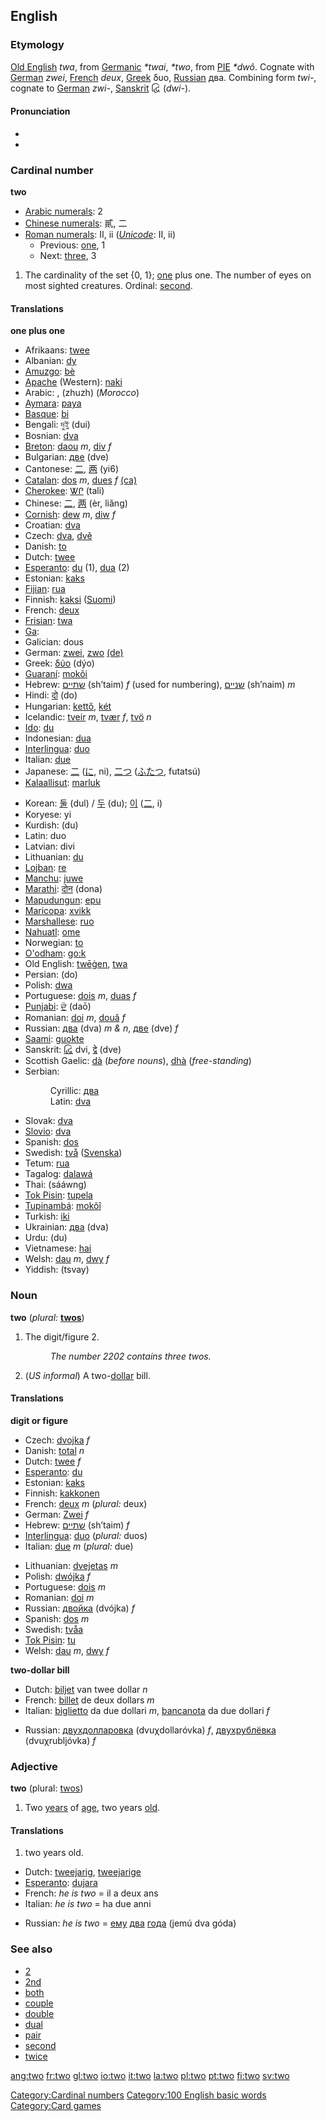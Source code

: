 ==English==

===Etymology===
[[Old English]] ''twa'', from [[Germanic]] ''*twai'', ''*two'', from [[w:Proto-Indo-European|PIE]] ''*dwô''. Cognate with [[German]] ''zwei'', [[French]] ''deux'', [[Greek]] δυο, [[Russian]] два. Combining form ''twi-'', cognate to [[German]] ''zwi-'', [[Sanskrit]] દ્વિ (''dwi-'').

====Pronunciation====
*{{AHD|to͞o}}
*{{IPA|/tuː/}}

===Cardinal number===
'''two'''
[[Category:Cardinal numbers]]
*[[w:Arabic numerals|Arabic numerals]]: 2
*[[w:Chinese numerals|Chinese numerals]]: 貳, 二
*[[w:Roman numerals|Roman numerals]]: II, ii (''[[Unicode]]'': Ⅱ, ⅱ)
**Previous: [[one]], 1
**Next: [[three]], 3

#The cardinality of the set {0, 1}; [[one]] plus one. The number of eyes on most sighted creatures. Ordinal: [[second]].

====Translations====
'''one plus one'''
{{top}}
*Afrikaans: [[twee]]
*Albanian: [[dy]]
*[[Amuzgo]]: [[bè]]
*[[Apache]] (Western): [[naki]]
*Arabic: {{ARchar|[[اثنان]]}} {{IPAchar|(iθnaːn)}}, {{ARchar|[[جوج|جُوج]]}} (zhuzh) (''Morocco'')
*[[Aymara]]: [[paya]]
*[[Basque]]: [[bi]]
*Bengali: [[দুই]] (dui)
*Bosnian: [[dva#Bosnian|dva]]
*[[Breton]]: [[daou]] ''m'', [[div]] ''f''
*Bulgarian: [[две]] (dve)
*Cantonese: [[二]], [[两]] (yi6)
*[[Catalan]]: [[dos]] ''m'', [[dues]] ''f'' [[:ca:dos|(ca)]]
*[[Cherokee]]: [[ᏔᎵ]] (tali)
*Chinese: [[二]], [[两]] (èr, liǎng)
*[[Cornish]]: [[dew]] ''m'', [[diw]] ''f''
*Croatian: [[dva#Croatian|dva]]
*Czech: [[dva]], [[dvě]]
*Danish: [[to]]
*Dutch: [[twee]]
*[[Esperanto]]: [[du]] (1), [[dua]] (2)
*Estonian: [[kaks]]
*[[Fijian]]: [[rua]]
*Finnish: [[kaksi]] ([[:fi:kaksi|Suomi]])
*French: [[deux]]
*[[Frisian]]: [[twa]]
*[[Ga]]: {{IPAchar|[[enyɔ̃]], [[enyɔ]]}}
*Galician: dous
*German: [[zwei]], [[zwo]] [[:de:zwei|(de)]]
*Greek: [[δύο]] (dýo)
*[[Guaraní]]: [[mokõi]]
*Hebrew: [[שתיים]] (sh’taim) ''f'' (used for numbering), [[שניים]] (sh’naim) ''m''
*Hindi: [[दो]] (do)
*Hungarian: [[kettő]], [[két]]
*Icelandic: [[tveir]] ''m'', [[tvær]] ''f'', [[tvö]] ''n''
*[[Ido]]: [[du]]
*Indonesian: [[dua]]
*[[Interlingua]]: [[duo#Interlingua|duo]]
*Italian: [[due#Italian|due]]
*Japanese: [[二]] ([[に]], ni), [[二つ]] ([[ふたつ]], futatsú)
*[[Kalaallisut]]: [[marluk]]
{{mid}}
*Korean: [[둘]] (dul) / [[두]] (du); [[이]] ([[二]], i)
*Koryese: yi
*Kurdish: {{FAchar|[[دو]]}} (du)
*Latin: duo
*Latvian: divi
*Lithuanian: [[du#Lithuanian|du]]
*[[Lojban]]: [[re#Lojban|re]]
*[[Manchu]]: [[juwe]]
*[[Marathi]]: [[दोन]] (dona)
*[[Mapudungun]]: [[epu]]
*[[Maricopa]]: [[xvikk]]
*[[Marshallese]]: [[ruo]]
*[[Nahuatl]]: [[ome]]
*Norwegian: [[to]]
*[[O'odham]]: [[go:k]]
*Old English: [[twēġen]], [[twa]]
*Persian: {{FAchar|[[دو]]}} (do)
*Polish: [[dwa]]
*Portuguese: [[dois]] ''m'', [[duas]] ''f''
*[[Punjabi]]: [[ਦੋ]] (daō)
*Romanian: [[doi]] ''m'', [[două]] ''f''
*Russian: [[два]] (dva) ''m & n'', [[две]] (dve) ''f''
*[[Saami]]: [[guokte]]
*Sanskrit: [[દ્વિ]] dvi, [[द्वे]] (dve)
*Scottish Gaelic: [[dà]] (''before nouns''), [[dhà]] (''free-standing'')
*Serbian:
*:Cyrillic: [[два#Serbian|два]]
*:Latin: [[dva#Serbian|dva]]
*Slovak: [[dva]]
*[[Slovio]]: [[dva]]
*Spanish: [[dos]]
*Swedish: [[två]] ([[:sv:två|Svenska]])
*Tetum: [[rua#Tetum|rua]]
*Tagalog: [[dalawá]]
*Thai: {{THchar|[[สอง]]}} (sááwng)
*[[Tok Pisin]]: [[tupela]]
*[[Tupinambá]]: [[mokõî]]
*Turkish: [[iki]]
*Ukrainian: [[два]] (dva)
*Urdu: {{FAchar|[[دو]]}} (du)
*Vietnamese: [[hai]]
*Welsh: [[dau]] ''m'', [[dwy]] ''f''
*Yiddish: (tsvay)
{{bottom}}

===Noun===
'''two''' (''plural:'' '''[[twos]]''')

#<!--DefN2-->The digit/figure 2.
#:''The number 2202 contains three twos.''
#<!--DefNBill-->(''US informal'') A two-[[dollar]] bill.

====Translations====
<!--DefN2-->'''digit or figure'''
{{top}}
<!--Put translations for languages from A to I here-->
*Czech: [[dvojka]] ''f''
*Danish: [[total]] ''n''
*Dutch: [[twee]] ''f''
*[[Esperanto]]: [[du]]
*Estonian: [[kaks]]
*Finnish: [[kakkonen]]
*French: [[deux]] ''m'' (''plural:'' deux)
*German: [[Zwei]] ''f''
*Hebrew: [[שתיים]] (sh’taim) ''f''
*[[Interlingua]]: [[duo]] (''plural:'' duos)
*Italian: [[due]] ''m'' (''plural:'' due)
{{mid}}
<!--Put translations for languages from J to Z here-->
*Lithuanian: [[dvejetas]] ''m''
*Polish: [[dwójka]] ''f''
*Portuguese: [[dois]] ''m''
*Romanian: [[doi]] ''m''
*Russian: [[двойка]] (dvójka) ''f''
*Spanish: [[dos]] ''m''
*Swedish: [[tvåa]]
*[[Tok Pisin]]: [[tu]]
*Welsh: [[dau]] ''m'', [[dwy]] ''f''
{{bottom}}

<!--DefNBill-->'''two-dollar bill'''
{{top}}
<!--Put translations for languages from A to I here-->
*Dutch: [[biljet]] van twee dollar ''n''
*French: [[billet]] de deux dollars ''m''
*Italian: [[biglietto]] da due dollari ''m'', [[bancanota]] da due dollari ''f''
{{mid}}
<!--Put translations for languages from J to Z here-->
*Russian: [[двухдолларовка]] (dvuχdollaróvka) ''f'', [[двухрублёвка]] (dvuχrubljóvka) ''f''
{{bottom}}

===Adjective===
'''two''' (plural: [[twos]])

#<!--DefAdj2-->Two [[year]]s of [[age]], two years [[old]].

====Translations====
#<!--DefAdj2-->two years old.
{{top}}
*Dutch: [[tweejarig]], [[tweejarige]]
*[[Esperanto]]: [[dujara]]
*French: ''he is two'' = il a deux ans
*Italian: ''he is two'' = ha due anni
{{mid}}
*Russian: ''he is two'' = [[он|ему]] [[два]] [[год|года]] (jemú dva góda)
{{bottom}}

===See also===
*[[2]]
*[[2nd]]
*[[both]]
*[[couple]]
*[[double]]
*[[dual]]
*[[pair]]
*[[second]]
*[[twice]]

[[Category:100 English basic words]]
[[Category:Card games]]

[[ang:two]]
[[fr:two]]
[[gl:two]]
[[io:two]]
[[it:two]]
[[la:two]]
[[pl:two]]
[[pt:two]]
[[fi:two]]
[[sv:two]]